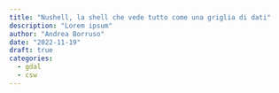 ```yaml
---
title: "Nushell, la shell che vede tutto come una griglia di dati"
description: "Lorem ipsum"
author: "Andrea Borruso"
date: "2022-11-19"
draft: true
categories:
  - gdal
  - csw
---
```

